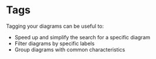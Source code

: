 

# Tags

Tagging your diagrams can be useful to:

- Speed up and simplify the search for a specific diagram
- Filter diagrams by specific labels
- Group diagrams with common characteristics

<div className="w-full h-[30rem] my-14 border-0">
  <ReactPlayer
    url="https://vimeo.com/1072873604/e30dfd9f6e"
    muted
    width="100%"
    height="100%"
    controls
    config={{
      vimeo: {
        playerOptions: {
          transparent: false,
        },
      },
    }}
  />
</div>
